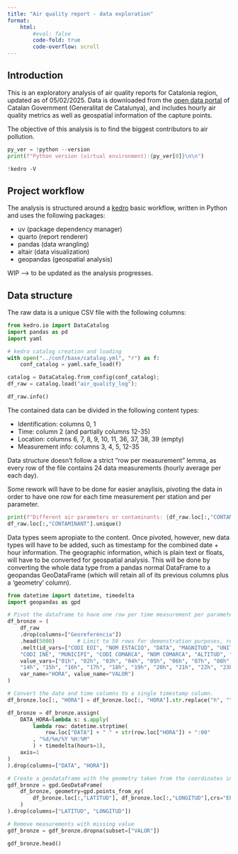 ```yaml
---
title: "Air quality report - data exploration"
format: 
    html:
        #eval: false
        code-fold: true
        code-overflow: scroll
---
```


## Introduction

This is an exploratory analysis of air quality reports for Catalonia region, updated as of 05/02/2025. 
Data is downloaded from the [open data portal](https://administraciodigital.gencat.cat/ca/dades/dades-obertes/inici/index.html#googtrans(ca|en)) 
of Catalan Government (Generalitat de Catalunya), and includes hourly air quality metrics as well as 
geospatial information of the capture points.

The objective of this analysis is to find the biggest contributors to air pollution.

```python
py_ver = !python --version
print(f"Python version (virtual environment):{py_ver[0]}\n\n")

!kedro -V
```

## Project workflow

The analysis is structured around a [kedro](https://docs.kedro.org/en/stable/introduction/index.html) 
basic workflow, written in Python and uses the following packages:

- uv (package dependency manager)
- quarto (report renderer)
- pandas (data wrangling)
- altair (data visualization)
- geopandas (geospatial analysis)

WIP --> to be updated as the analysis progresses.

## Data structure

The raw data is a unique CSV file with the following columns:

```python
from kedro.io import DataCatalog
import pandas as pd
import yaml

# kedro catalog creation and loading
with open("../conf/base/catalog.yml", "r") as f:
    conf_catalog = yaml.safe_load(f)

catalog = DataCatalog.from_config(conf_catalog);
df_raw = catalog.load("air_quality_log");
```

```python
df_raw.info()
```

The contained data can be divided in the following content types:

- Identification: columns 0, 1
- Time: column 2 (and partially columns 12-35)
- Location: columns 6, 7, 8, 9, 10, 11, 36, 37, 38, 39 (empty)
- Measurement info: columns 3, 4, 5, 12-35

Data structure doesn't follow a strict "row per measurement" lemma, 
as every row of the file contains 24 data measurements (hourly average per each day).

Some rework will have to be done for easier anaylisis, pivoting the data in order to have
one row for each time measurement per station and per parameter.

```python
print(f"Different air parameters or contaminants: {df_raw.loc[:,"CONTAMINANT"].nunique()}")
df_raw.loc[:,"CONTAMINANT"].unique()
```

Data types seem apropiate to the content. Once pivoted, however, new data types will have to be added, 
such as timestamp for the combined date + hour information. The geographic information, which is plain text
or floats, will have to be converted for geospatial analysis. This will be done by converting the whole data 
type from a pandas normal DataFrame to a geopandas GeoDataFrame (which will retain all of its previous columns plus a 'geometry' column).

```python
from datetime import datetime, timedelta
import geopandas as gpd

# Pivot the dataframe to have one row per time measurement per parameter
df_bronze = (
    df_raw
    .drop(columns=["Georeferència"])
    .head(5000)       # Limit to 50 rows for demonstration purposes, remove for full analysis
    .melt(id_vars=["CODI EOI", "NOM ESTACIO", "DATA", "MAGNITUD", "UNITATS", "TIPUS ESTACIO", "AREA URBANA", 
    "CODI INE", "MUNICIPI", "CODI COMARCA", "NOM COMARCA", "ALTITUD", "LATITUD", "LONGITUD"],
    value_vars=["01h", "02h", "03h", "04h", "05h", "06h", "07h", "08h", "09h", "10h", "11h", "12h", "13h",
    "14h", "15h", "16h", "17h", "18h", "19h", "20h", "21h", "22h", "23h", "24h"],
    var_name="HORA", value_name="VALOR")
)

# Convert the date and time columns to a single timestamp column.
df_bronze.loc[:, "HORA"] = df_bronze.loc[:, "HORA"].str.replace("h", "").astype(int)-1

df_bronze = df_bronze.assign(
    DATA_HORA=lambda s: s.apply(
        lambda row: datetime.strptime(
            row.loc["DATA"] + " " + str(row.loc["HORA"]) + ":00"
        , "%d/%m/%Y %H:%M"
        ) + timedelta(hours=1),
    axis=1
)
).drop(columns=["DATA", "HORA"])

# Create a geodataframe with the geometry taken from the coordinates in "LATITUD" and "LONGITUD"
gdf_bronze = gpd.GeoDataFrame(
    df_bronze, geometry=gpd.points_from_xy(
        df_bronze.loc[:,"LATITUD"], df_bronze.loc[:,"LONGITUD"],crs="EPSG:4326"
    )
).drop(columns=["LATITUD", "LONGITUD"])

# Remove measurements with missing value
gdf_bronze = gdf_bronze.dropna(subset=["VALOR"])

gdf_bronze.head()
```
